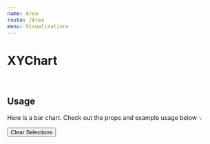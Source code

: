 ```yaml
---
name: Area
route: /Area
menu: Visualisations
---
```


<h1 style={{ margin: '0px' }}>XYChart</h1>

<br />

## Usage

Here is a bar chart.
Check out the props and example usage below 💡


<Playground>
<Motor  
 config={config}>  
  <Filter label='CanonicalDate' dimension={['CanonicalDate']} />
  <Filter label='Forcast Day' dimension={['Forcast Day']} />
    <Button type="clearSelections">Clear Selections</Button>
    <Area // width={750} height={400}  events={true}
       colorTheme="bio"
          fillStyle={{style:'Linear',fillFrom : '#adb5bd', fillTo : '#ccb5bd'}}
      // stacked  // add this prop to amke stacked
      // formatTooltipDate="%B %Y"
      // parseDateFormat="%d/%m/%Y"
      // showClosestItem={false}
      // useSingleColor
      showCrossHair={false}
      showLabels={true}
      selectionMethod="click"
      showPoints={true}
      // showPoints='star'
      cols={[
      { qField: 'CanonicalDate', qLabel: 'Canonical Date' },
   { qField: '=Sum([Hours])', qLabel: 'Hours' ,qChartType:'bar'},
     { qField: '=Sum([Forcast Day])', qLabel: 'Forcast Day',qChartType:'line',  qShowPoints:{ symbol: 'circle', size: 100} ,  },
    ]}/>
  </Motor>
</Playground>
